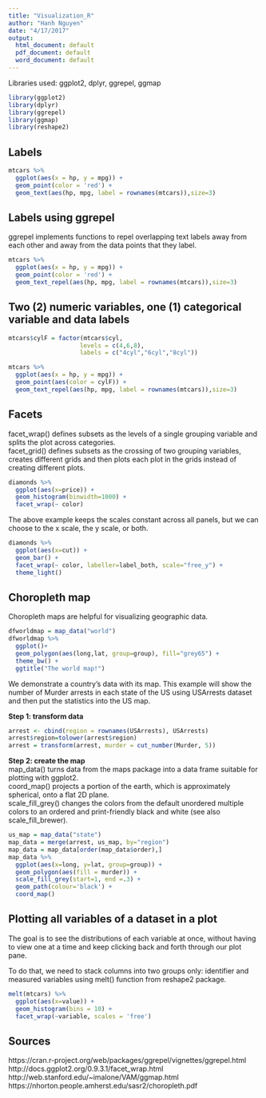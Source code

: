```yaml
---
title: "Visualization_R"
author: "Hanh Nguyen"
date: "4/17/2017"
output:
  html_document: default
  pdf_document: default
  word_document: default
---
```


Libraries used: ggplot2, dplyr, ggrepel, ggmap
```r
library(ggplot2)
library(dplyr)
library(ggrepel)
library(ggmap)
library(reshape2)
```

## Labels

```r
mtcars %>%
  ggplot(aes(x = hp, y = mpg)) +
  geom_point(color = 'red') +
  geom_text(aes(hp, mpg, label = rownames(mtcars)),size=3)
```

## Labels using ggrepel

ggrepel implements functions to repel overlapping text labels away from each other and away from the data points that they label.

```r
mtcars %>%
  ggplot(aes(x = hp, y = mpg)) +
  geom_point(color = 'red') +
  geom_text_repel(aes(hp, mpg, label = rownames(mtcars)),size=3)
```

## Two (2) numeric variables, one (1) categorical variable and data labels

```r
mtcars$cylF = factor(mtcars$cyl,
                    levels = c(4,6,8),
                    labels = c("4cyl","6cyl","8cyl"))

mtcars %>%
  ggplot(aes(x = hp, y = mpg)) +
  geom_point(aes(color = cylF)) +
  geom_text_repel(aes(hp, mpg, label = rownames(mtcars)),size=3)
```

## Facets

facet_wrap() defines subsets as the levels of a single grouping variable and splits the plot across categories.  
facet_grid() defines subsets as the crossing of two grouping variables, creates different grids and then plots each plot in the grids instead of creating different plots.  

```r
diamonds %>%
  ggplot(aes(x=price)) +
  geom_histogram(binwidth=1000) +
  facet_wrap(~ color)
```

The above example keeps the scales constant across all panels, but we can choose to the x scale, the y scale, or both.

```r
diamonds %>%
  ggplot(aes(x=cut)) +
  geom_bar() +
  facet_wrap(~ color, labeller=label_both, scale="free_y") +
  theme_light()
```

## Choropleth map

Choropleth maps are helpful for visualizing geographic data.

```r
dfworldmap = map_data("world")
dfworldmap %>%
  ggplot()+
  geom_polygon(aes(long,lat, group=group), fill="grey65") + 
  theme_bw() + 
  ggtitle("The world map!")
```

We demonstrate a country's data with its map. This example will show the number of Murder arrests in each state of the US using USArrests dataset and then put the statistics into the US map.  

**Step 1: transform data**  
```r
arrest <- cbind(region = rownames(USArrests), USArrests)
arrest$region=tolower(arrest$region)
arrest = transform(arrest, murder = cut_number(Murder, 5))
```

**Step 2: create the map**  
map_data() turns data from the maps package into a data frame suitable for plotting with ggplot2.  
coord_map() projects a portion of the earth, which is approximately spherical, onto a flat 2D plane.  
scale_fill_grey() changes the colors from the default unordered multiple colors to an ordered and print-friendly black and white (see also scale_fill_brewer).

```r
us_map = map_data("state")
map_data = merge(arrest, us_map, by="region")
map_data = map_data[order(map_data$order),]
map_data %>%
  ggplot(aes(x=long, y=lat, group=group)) +
  geom_polygon(aes(fill = murder)) +
  scale_fill_grey(start=1, end =.3) + 
  geom_path(colour='black') +
  coord_map()
```

## Plotting all variables of a dataset in a plot  

The goal is to see the distributions of each variable at once, without having to view one at a time and keep clicking back and forth through our plot pane.

To do that, we need to stack columns into two groups only: identifier and measured variables using melt() function from reshape2 package.  
```r
melt(mtcars) %>%
  ggplot(aes(x=value)) +
  geom_histogram(bins = 10) + 
  facet_wrap(~variable, scales = 'free')
```

## Sources
https://cran.r-project.org/web/packages/ggrepel/vignettes/ggrepel.html  
http://docs.ggplot2.org/0.9.3.1/facet_wrap.html  
http://web.stanford.edu/~imalone/VAM/ggmap.html  
https://nhorton.people.amherst.edu/sasr2/choropleth.pdf  



